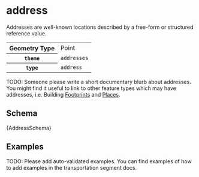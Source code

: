 
# address

Addresses are well-known locations described by a free-form or
structured reference value.

<table>
  <tr>
    <th>Geometry Type</th>
    <td>Point</td>
  </tr>
  <tr>
    <th><code>theme</code></th>
    <td><code>addresses</code></td>
  </tr>
  <tr>
    <th><code>type</code></th>
    <td><code>address</code></td>
  </tr>
</table>

TODO: Someone please write a short documentary blurb about addresses.
      You might find it useful to link to other feature types which may
      have addresses, i.e. Building [Footprints](../buildings/footprint)
      and [Places](../places/place).

## Schema

<Tabs>
  <TabItem value="browsable" label="Browsable" default>
    <JSONSchemaViewer schema={ yamlLoad(AddressSchema) } resolverOptions={ generateResolverOptions({remote: true, yamlBasePath: '/addresses'})}/>
  </TabItem>
  <TabItem value="yaml" label="YAML" default>
    <CodeBlock language="jsx">{AddressSchema}</CodeBlock>
  </TabItem>
</Tabs>

## Examples

TODO: Please add auto-validated examples. You can find examples of how
      to add examples in the transportation segment docs.
